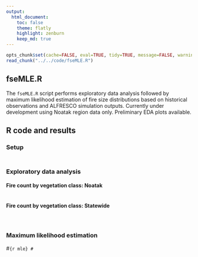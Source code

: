 ```yaml
---
output:
  html_document:
    toc: false
    theme: flatly
    highlight: zenburn
    keep_md: true
---
```


```r
opts_chunk$set(cache=FALSE, eval=TRUE, tidy=TRUE, message=FALSE, warning=FALSE, fig.height=9, fig.width=13.5)
read_chunk("../../code/fseMLE.R")
```

##
##
## fseMLE.R

The `fseMLE.R` script performs exploratory data analysis followed by maximum likelihood estimation of fire size distributions based on historical observations and ALFRESCO simulation outputs.
Currently under development using Noatak region data only.
Preliminary EDA plots available.

## R code and results

### Setup

```r
```

##
##
### Exploratory data analysis

#### Fire count by vegetation class: Noatak

```r
```

#### Fire count by vegetation class: Statewide

```r
```

```r
```

##
##
### Maximum likelihood estimation

#```{r mle}
#```
